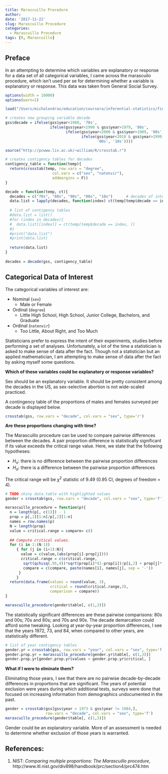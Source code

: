 ```yaml
---
title: Marascuillo Procedure
author: 
date: '2017-11-22'
slug: Marascuillo Procedure
categories:
  - Marascuillo Procedure
tags: [R, Marascuillo]
---
```


## Preface
In an attempting to determine which variables are explanatory or response for a data set of all categorical variables, I came across the marascuilo procedure, which isn't used per se for determining whether a variable is explanatory or response.  This data was taken from General Social Survey.     

```r
options(width = 10000)
options(warn=1)
```

```r
load("/Users/michalondras/education/coursera/inferential-statistics/final\ project/gss.Rdata")
```

```r
# creates new grouping variable decade 
gss$decade = ifelse(gss$year<1980, '70s', 
                    ifelse(gss$year<1990 & gss$year>1979, '80s', 
                           ifelse(gss$year<2000 & gss$year>1989, '90s', 
                                  ifelse(gss$year<2010 & gss$year>1999, 
                                         '00s', '10s'))))
```

```r
source("http://pcwww.liv.ac.uk/~william/R/crosstab.r")

# creates contigency tables for decades 
contigency_table = function(temp){
  return(crosstab(temp, row.vars = "degree", 
                     col.vars = c("sex", "natenvir"), 
                     addmargins = F))
}

decade = function(temp, ct){
  decades = c("70s", "80s", "90s", "00s", "10s")      # decades of interest
  data.list = lapply(decades, function(index) ct(temp[temp$decade == index, ]))
  
  # list of contigency tables 
  #data.list = list()
  #for (index in decades){
  #  data.list[[index]] = ct(temp[temp$decade == index, ])
  #}
  #print("data.list")
  #print(data.list)
  
  return(data.list)
}
  
decades = decade(gss, contigency_table)
```

## Categorical Data of Interest
The categorical variables of interest are:

+ Nominal (`sex`)
    + Male or Female
+ Ordinal (`degree`)
    + Little High School, High School, Junior College, Bachelors, and Graduate
+ Ordinal (`natenvir`)
    + Too Little, About Right, and Too Much

Statisticians prefer to express the intent of their experiments, studies before performing a set of analyses.  Unfortunately, a lot of the time a statistician is asked to make sense of data after the fact.  Though not a statistician but an applied mathematician, I am attempting to make sense of data after the fact by asking myself some questions. 

**Which of these variables could be explanatory or response variables?**

Sex should be an explanatory variable. It should be pretty consistent among the decades in the US, as sex-selective abortion is not wide-scaled practiced.  

A contingency table of the proportions of males and females surveyed per decade is displayed below. 

```r
crosstab(gss, row.vars = "decade", col.vars = "sex", type='r')
```
**Are these proportions changing with time?** 

The Marascuillo procedure can be used to compare pairwise differences between the decades.  A pair proportion difference is statistically significant if its value exceeds the critical range value. Here, we state that the following hypotheses:

+ $H_o$: there is no difference between the pairwise proportion differences
+ $H_a$: there is a difference between the pairwise proportion differences

The critical range will be $\chi^2$ statistic of 9.49 (0.95 CI, degrees of freedom = 4). 

```r
# TODO shiny data.table with highlighted values
gender = crosstab(gss, row.vars = "decade", col.vars = "sex", type='f')

marascuillo_procedure = function(p){
  n = length(p[, c(1)]) - 1
  prop = p[,1][1:n]/p[,2][1:n]
  names = row.names(p)
  N = length(prop)
  value = critical.range = compare= c()
  
  ## Compute critical values.
  for (i in 1:(N-1))
     { for (j in (i+1):N){
       value = c(value,(abs(prop[i]-prop[j])))
       critical.range = c(critical.range,
        sqrt(qchisq(.95,4))*sqrt(prop[i]*(1-prop[i])/p[i,2] + prop[j]*(1-prop[j])/p[j,2]))
        compare = c(compare, paste(names[i], names[j], sep = '-'))
      }
     }
  return(data.frame(values = round(value, 3),
                    critical = round(critical.range,3), 
                    comparison = compare))
}  

marascuillo_procedure(gender$table[, c(1,3)])
```
The statistically significant differences are these pairwise comparisons: 80s and 00s; 70s and 80s; and 70s and 90s.  The decade demarcation could afford some tweaking.  Looking at year-by-year proportion differences, I see that the years 1972, 73, and 84, when compared to other years, are statistically different. 

```r
# list of year contigency tables 
gender.yr = crosstab(gss, row.vars = "year", col.vars = "sex", type='f')
gender.prop.yr = marascuillo_procedure(gender.yr$table[, c(1,3)])
gender.prop.yr[gender.prop.yr$values > gender.prop.yr$critical, ]
```
**What if I were to elminate them?** 

Eliminating those years,  I see that there are no pairwise decade-by-decade differences in proportions that are significant.  The years of potential exclusion were years during which additional tests, surveys were done that focused on increasing information from demographics undocumented in the past.    

```r
gender = crosstab(gss[gss$year > 1973 & gss$year != 1984,], 
                  row.vars = "decade", col.vars = "sex", type='f')
marascuillo_procedure(gender$table[, c(1,3)])
```

Gender could be an explanatory variable.  More of an assessment is needed to determine whether exclusion of those years is warranted. 

## References: 
1. NIST: _Comparing multiple proportions: The Marascuillo procedure_,  
http://www.itl.nist.gov/div898/handbook/prc/section4/prc474.htm



